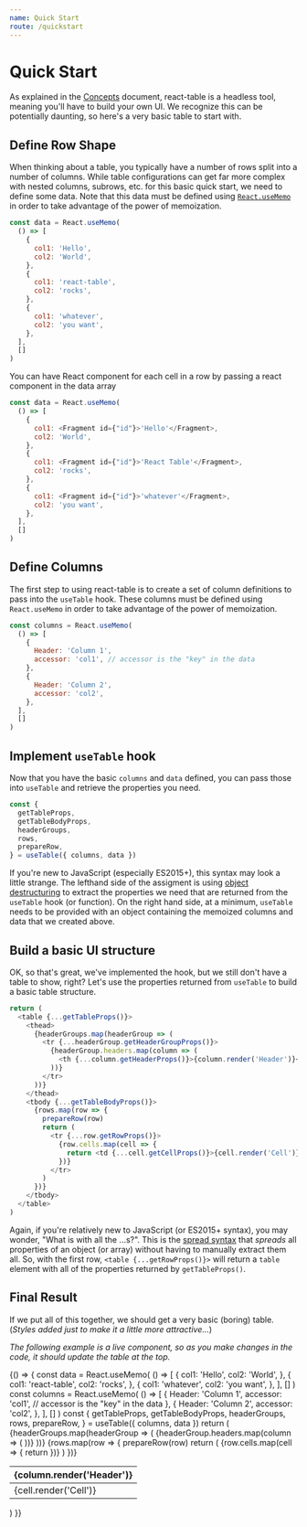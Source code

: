 ```yaml
---
name: Quick Start
route: /quickstart
---
```


# Quick Start

As explained in the [Concepts](./concepts) document, react-table is a headless tool, meaning you'll have to build your own UI. We recognize this can be potentially daunting, so here's a very basic table to start with.

## Define Row Shape

When thinking about a table, you typically have a number of rows split into a number of columns. While table configurations can get far more complex with nested columns, subrows, etc. for this basic quick start, we need to define some data. Note that this data must be defined using [`React.useMemo`](https://reactjs.org/docs/hooks-reference.html#usememo) in order to take advantage of the power of memoization.

```javascript
const data = React.useMemo(
  () => [
    {
      col1: 'Hello',
      col2: 'World',
    },
    {
      col1: 'react-table',
      col2: 'rocks',
    },
    {
      col1: 'whatever',
      col2: 'you want',
    },
  ],
  []
)
```
You can have React component for each cell in a row by passing a react component in the data array

```javascript
const data = React.useMemo(
  () => [
    {
      col1: <Fragment id={"id"}>'Hello'</Fragment>,
      col2: 'World',
    },
    {
      col1: <Fragment id={"id"}>'React Table'</Fragment>,
      col2: 'rocks',
    },
    {
      col1: <Fragment id={"id"}>'whatever'</Fragment>,
      col2: 'you want',
    },
  ],
  []
)
```


## Define Columns

The first step to using react-table is to create a set of column definitions to pass into the `useTable` hook. These columns must be defined using `React.useMemo` in order to take advantage of the power of memoization.

```javascript
const columns = React.useMemo(
  () => [
    {
      Header: 'Column 1',
      accessor: 'col1', // accessor is the "key" in the data
    },
    {
      Header: 'Column 2',
      accessor: 'col2',
    },
  ],
  []
)
```

## Implement `useTable` hook

Now that you have the basic `columns` and `data` defined, you can pass those into `useTable` and retrieve the properties you need.

```javascript
const {
  getTableProps,
  getTableBodyProps,
  headerGroups,
  rows,
  prepareRow,
} = useTable({ columns, data })
```

If you're new to JavaScript (especially ES2015+), this syntax may look a little strange. The lefthand side of the assigment is using [object destructuring](https://developer.mozilla.org/en-US/docs/Web/JavaScript/Reference/Operators/Destructuring_assignment) to extract the properties we need that are returned from the `useTable` hook (or function). On the right hand side, at a minimum, `useTable` needs to be provided with an object containing the memoized columns and data that we created above.

## Build a basic UI structure

OK, so that's great, we've implemented the hook, but we still don't have a table to show, right? Let's use the properties returned from `useTable` to build a basic table structure.

```javascript
return (
  <table {...getTableProps()}>
    <thead>
      {headerGroups.map(headerGroup => (
        <tr {...headerGroup.getHeaderGroupProps()}>
          {headerGroup.headers.map(column => (
            <th {...column.getHeaderProps()}>{column.render('Header')}</th>
          ))}
        </tr>
      ))}
    </thead>
    <tbody {...getTableBodyProps()}>
      {rows.map(row => {
        prepareRow(row)
        return (
          <tr {...row.getRowProps()}>
            {row.cells.map(cell => {
              return <td {...cell.getCellProps()}>{cell.render('Cell')}</td>
            })}
          </tr>
        )
      })}
    </tbody>
  </table>
)
```

Again, if you're relatively new to JavaScript (or ES2015+ syntax), you may wonder, "What is with all the ...s?". This is the [spread syntax](https://developer.mozilla.org/en-US/docs/Web/JavaScript/Reference/Operators/Spread_syntax) that _spreads_ all properties of an object (or array) without having to manually extract them all. So, with the first row, `<table {...getRowProps()}>` will return a `table` element with all of the properties returned by `getTableProps()`.

## Final Result

If we put all of this together, we should get a very basic (boring) table. (_Styles added just to make it a little more attractive..._)

_The following example is a live component, so as you make changes in the code, it should update the table at the top._


<Playground>
  {() => {
    const data = React.useMemo(
      () => [
        {
          col1: 'Hello',
          col2: 'World',
        },
        {
          col1: 'react-table',
          col2: 'rocks',
        },
        {
          col1: 'whatever',
          col2: 'you want',
        },
      ],
      []
    )
    const columns = React.useMemo(
      () => [
        {
          Header: 'Column 1',
          accessor: 'col1', // accessor is the "key" in the data
        },
        {
          Header: 'Column 2',
          accessor: 'col2',
        },
      ],
      []
    )
    const {
      getTableProps,
      getTableBodyProps,
      headerGroups,
      rows,
      prepareRow,
    } = useTable({ columns, data })
    return (
      <table {...getTableProps()} style={{ border: 'solid 1px blue'}}>
        <thead>
          {headerGroups.map(headerGroup => (
            <tr {...headerGroup.getHeaderGroupProps()}>
              {headerGroup.headers.map(column => (
                <th {...column.getHeaderProps()} style={{ borderBottom: 'solid 3px red', background: 'aliceblue', color: 'black', fontWeight: 'bold'}}>{column.render('Header')}</th>
              ))}
            </tr>
          ))}
        </thead>
        <tbody {...getTableBodyProps()}>
          {rows.map(row => {
            prepareRow(row)
            return (
              <tr {...row.getRowProps()}>
                {row.cells.map(cell => {
                  return <td {...cell.getCellProps()} style={{ padding: '10px', border: 'solid 1px gray', background: 'papayawhip'}}>{cell.render('Cell')}</td>
                })}
              </tr>
            )
          })}
        </tbody>
      </table>
    )
  }}
</Playground>
